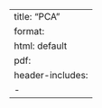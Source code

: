 --- 
title: "PCA"
format: 
  html: default
  pdf:
    header-includes:
      - \usepackage{mathtools} 
--- 